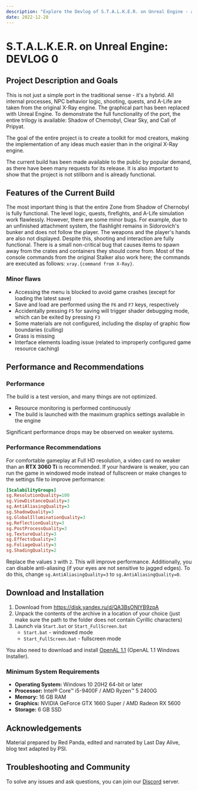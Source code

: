 ```yaml
---
description: "Explore the Devlog of S.T.A.L.K.E.R. on Unreal Engine - a unique project that combines the original X-Ray engine with Unreal Engine graphics. Explore the fully functional Zone from Shadow of Chernobyl, enjoy shooting and interaction. Download the build and immerse yourself in the captivating world of the Stalker!"
date: 2022-12-28
---
```



# S.T.A.L.K.E.R. on Unreal Engine: DEVLOG 0

<Authors date="2022-12-28" by="by:">
  <Author name="Red Panda" />
  <Author name="Last Day Alive" link="https://www.youtube.com/channel/UCagShjMvwP2028fQUoykehw" />
  <Author name="PSI" link="https://github.com/psiget" />
</Authors>

## Project Description and Goals

This is not just a simple port in the traditional sense - it's a hybrid. All internal processes, NPC behavior logic, shooting, quests, and A-Life are taken from the original X-Ray engine. The graphical part has been replaced with Unreal Engine. To demonstrate the full functionality of the port, the entire trilogy is available: Shadow of Chernobyl, Clear Sky, and Call of Pripyat.

The goal of the entire project is to create a toolkit for mod creators, making the implementation of any ideas much easier than in the original X-Ray engine.

The current build has been made available to the public by popular demand, as there have been many requests for its release. It is also important to show that the project is not stillborn and is already functional.

## Features of the Current Build

The most important thing is that the entire Zone from Shadow of Chernobyl is fully functional. The level logic, quests, firefights, and A-Life simulation work flawlessly. However, there are some minor bugs. For example, due to an unfinished attachment system, the flashlight remains in Sidorovich's bunker and does not follow the player. The weapons and the player's hands are also not displayed. Despite this, shooting and interaction are fully functional. There is a small non-critical bug that causes items to spawn away from the crates and containers they should come from. Most of the console commands from the original Stalker also work here; the commands are executed as follows: `xray.{command from X-Ray}`.

### Minor flaws

- Accessing the menu is blocked to avoid game crashes (except for loading the latest save)
- Save and load are performed using the `F6` and `F7` keys, respectively
- Accidentally pressing `F5` for saving will trigger shader debugging mode, which can be exited by pressing `F3`
- Some materials are not configured, including the display of graphic flow boundaries (culling)
- Grass is missing
- Interface elements loading issue (related to improperly configured game resource caching)

## Performance and Recommendations

### Performance

The build is a test version, and many things are not optimized.

- Resource monitoring is performed continuously
- The build is launched with the maximum graphics settings available in the engine

Significant performance drops may be observed on weaker systems.

### Performance Recommendations

For comfortable gameplay at Full HD resolution, a video card no weaker than an **RTX 3060 Ti** is recommended. If your hardware is weaker, you can run the game in windowed mode instead of fullscreen or make changes to the settings file to improve performance:

```ini filename="{game}\Stalker\Saved\Config\Windows\GameUserSettings.ini" {5-7,10-12}
[ScalabilityGroups]
sg.ResolutionQuality=100
sg.ViewDistanceQuality=3
sg.AntiAliasingQuality=3
sg.ShadowQuality=3
sg.GlobalIlluminationQuality=3
sg.ReflectionQuality=3
sg.PostProcessQuality=3
sg.TextureQuality=3
sg.EffectsQuality=3
sg.FoliageQuality=3
sg.ShadingQuality=2
```

Replace the values `3` with `2`. This will improve performance. Additionally, you can disable anti-aliasing (if your eyes are not sensitive to jagged edges). To do this, change `sg.AntiAliasingQuality=3` to `sg.AntiAliasingQuality=0`.

## Download and Installation

1. Download from https://disk.yandex.ru/d/QA3BsONIYB9zpA
2. Unpack the contents of the archive in a location of your choice (just make sure the path to the folder does not contain Cyrillic characters)
3. Launch via `Start.bat` or `Start_FullScreen.bat`
    - `Start.bat` - windowed mode
    - `Start_FullScreen.bat` - fullscreen mode

You also need to download and install [OpenAL 1.1](https://www.openal.org/downloads/) (OpenAL 1.1 Windows Installer).

### Minimum System Requirements

- **Operating System:** Windows 10 20H2 64-bit or later
- **Processor:** Intel® Core™ i5-9400F / AMD Ryzen™ 5 2400G
- **Memory:** 16 GB RAM
- **Graphics:** NVIDIA GeForce GTX 1660 Super / AMD Radeon RX 5600
- **Storage:** 6 GB SSD

## Acknowledgements

Material prepared by Red Panda, edited and narrated by Last Day Alive, blog text adapted by PSI.

## Troubleshooting and Community

To solve any issues and ask questions, you can join our [Discord](https://discord.gg/red-projects-530968529311367178) server.
